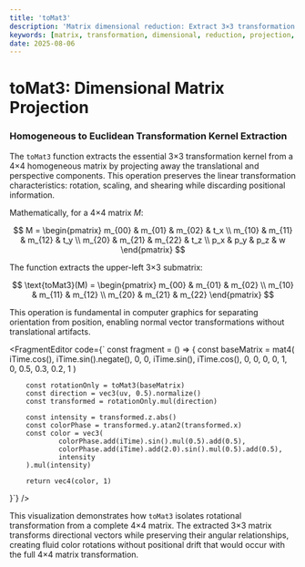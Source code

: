 ```yaml
---
title: 'toMat3'
description: 'Matrix dimensional reduction: Extract 3×3 transformation core from 4×4 homogeneous matrix'
keywords: [matrix, transformation, dimensional, reduction, projection, homogeneous]
date: 2025-08-06
---
```



# toMat3: Dimensional Matrix Projection

### Homogeneous to Euclidean Transformation Kernel Extraction

The `toMat3` function extracts the essential 3×3 transformation kernel from a 4×4 homogeneous matrix by projecting away the translational and perspective components. This operation preserves the linear transformation characteristics: rotation, scaling, and shearing while discarding positional information.

Mathematically, for a 4×4 matrix $M$:

$$
M = \begin{pmatrix}
m_{00} & m_{01} & m_{02} & t_x \\
m_{10} & m_{11} & m_{12} & t_y \\
m_{20} & m_{21} & m_{22} & t_z \\
p_x & p_y & p_z & w
\end{pmatrix}
$$

The function extracts the upper-left 3×3 submatrix:

$$
\text{toMat3}(M) = \begin{pmatrix}
m_{00} & m_{01} & m_{02} \\
m_{10} & m_{11} & m_{12} \\
m_{20} & m_{21} & m_{22}
\end{pmatrix}
$$

This operation is fundamental in computer graphics for separating orientation from position, enabling normal vector transformations without translational artifacts.

<FragmentEditor
        code={`
const fragment = () => {
        const baseMatrix = mat4(
                iTime.cos(), iTime.sin().negate(), 0, 0,
                iTime.sin(), iTime.cos(), 0, 0,
                0, 0, 1, 0,
                0.5, 0.3, 0.2, 1
        )

        const rotationOnly = toMat3(baseMatrix)
        const direction = vec3(uv, 0.5).normalize()
        const transformed = rotationOnly.mul(direction)

        const intensity = transformed.z.abs()
        const colorPhase = transformed.y.atan2(transformed.x)
        const color = vec3(
                colorPhase.add(iTime).sin().mul(0.5).add(0.5),
                colorPhase.add(iTime).add(2.0).sin().mul(0.5).add(0.5),
                intensity
        ).mul(intensity)

        return vec4(color, 1)

}`}
/>

This visualization demonstrates how `toMat3` isolates rotational transformation from a complete 4×4 matrix. The extracted 3×3 matrix transforms directional vectors while preserving their angular relationships, creating fluid color rotations without positional drift that would occur with the full 4×4 matrix transformation.
